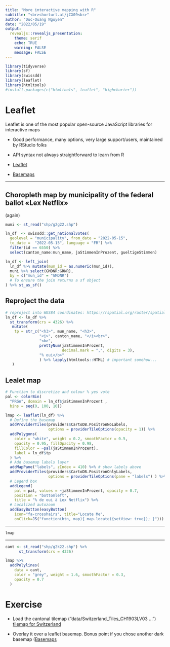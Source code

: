 ```yaml
---
title: "More interactive mapping with R"
subtitle: "<br>shorturl.at/jCX09<br>"
author: "Duc-Quang Nguyen"
date: "2022/05/19"
output: 
  revealjs::revealjs_presentation:
    theme: serif
    echo: TRUE
    warning: FALSE
    message: FALSE
---
```




```r
library(tidyverse)
library(sf)
library(swissdd)
library(leaflet)
library(htmltools)
#install.packages(c("htmltools", leaflet", "highcharter"))
```

# Leaflet

Leaflet is one of the most popular open-source JavaScript libraries for interactive maps

+  Good performance, many options, very large support/users, maintained by RStudio folks
-  API syntax not always straightforward to learn from R 

* [Leaflet](https://rstudio.github.io/leaflet/)
* [Basemaps](http://leaflet-extras.github.io/leaflet-providers/preview/index.html)

---

## Choropleth map by municipality of the federal ballot «Lex Netflix» 
 (again)


```r
muni <- st_read("shp/g2g22.shp")

ln_df  <- swissdd::get_nationalvotes(
  geolevel = "municipality", from_date = "2022-05-15", 
  to_date =  "2022-05-15", language = "FR") %>% 
  filter(id == 6550) %>% 
  select(canton_name:mun_name, jaStimmenInProzent, gueltigeStimmen)

ln_df <- left_join(
  ln_df %>% mutate(mun_id = as.numeric(mun_id)), 
  muni %>% select(GMDNR:GRNR), 
  by = c("mun_id" = "GMDNR")
  # To ensure the join returns a sf object
) %>% st_as_sf()

```

## Reproject the data

```r
# reproject into WGS84 coordinates: https://rspatial.org/raster/spatial/6-crs.html
ln_df <- ln_df %>% 
  st_transform(crs = 4326) %>% 
   mutate(
    tp = str_c("<h3>", mun_name, "<h3>",
               "<i>", canton_name, "</i><br>",
               "<b>",
               prettyNum(jaStimmenInProzent, 
                         decimal.mark = ",", digits = 3),
               "% oui</b>"
               ) %>% lapply(htmltools::HTML) # important somehow...
   )
```


## Lealet map

```r
# Function to discretize and colour % yes vote
pal <- colorBin(
  "PRGn", domain = ln_df$jaStimmenInProzent , 
  bins = seq(0, 100, 10))

lmap <- leaflet(ln_df) %>%
  # Define the basemap 
  addProviderTiles(providers$CartoDB.PositronNoLabels,
                   options = providerTileOptions(opacity = 1)) %>%
  addPolygons( 
    color = "white", weight = 0.2, smoothFactor = 0.5,
    opacity = 0.95, fillOpacity = 0.98,
    fillColor = ~pal(jaStimmenInProzent),
    label = ln_df$tp
  ) %>% 
  # Add basemap labels layer
  addMapPane("labels", zIndex = 410) %>% # show labels above
  addProviderTiles(providers$CartoDB.PositronOnlyLabels,
                   options = providerTileOptions(pane = "labels") ) %>%
  # Legend box
  addLegend(
    pal = pal, values = ~jaStimmenInProzent, opacity = 0.7,
    position = "bottomleft",
    title = "% de oui à Lex Netflix") %>%
  # Localized autozoom 
  addEasyButton(easyButton(
    icon="fa-crosshairs", title="Locate Me",
    onClick=JS("function(btn, map){ map.locate({setView: true}); }")))


```

---

```r

lmap

```

---

```r
cant <- st_read("shp/g2k22.shp") %>% 
      st_transform(crs = 4326)

lmap %>% 
  addPolylines(
    data = cant,
    color = "grey", weight = 1.6, smoothFactor = 0.3,
    opacity = 0.7
  ) 

```



# Exercise 

* Load the cantonal tilemap ("data/Switzerland_Tiles_CH1903LV03 ... ") [tilemap for Switzerland](https://github.com/ebp-group/Switzerland_Tilemap)

* Overlay it over a leaflet basemap. Bonus point if you chose another dark basemap ([Basemaps](http://leaflet-extras.github.io/leaflet-providers/preview/index.htm)



